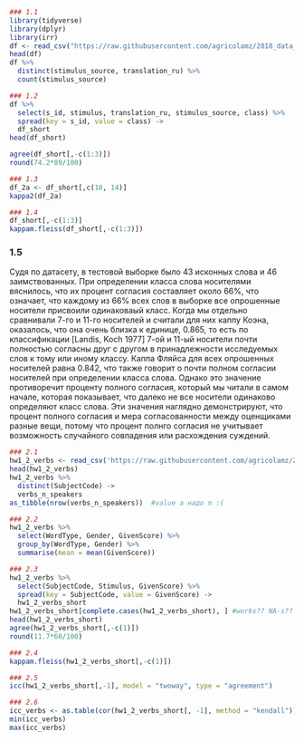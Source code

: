 ```{r}
### 1.1
library(tidyverse)
library(dplyr)
library(irr)
df <- read_csv("https://raw.githubusercontent.com/agricolamz/2018_data_analysis_for_linguists/master/data/students/ZalinaAtnagulova/hw2_agreement/hw2_1_zilo_class.csv")  
head(df)
df %>%
  distinct(stimulus_source, translation_ru) %>%
  count(stimulus_source)

### 1.2
df %>% 
  select(s_id, stimulus, translation_ru, stimulus_source, class) %>% 
  spread(key = s_id, value = class) ->
  df_short
head(df_short)

agree(df_short[,-c(1:3)])
round(74.2*89/100)

### 1.3
df_2a <- df_short[,c(10, 14)]
kappa2(df_2a)

### 1.4
df_short[,-c(1:3)]
kappam.fleiss(df_short[,-c(1:3)])
```

### 1.5
Судя по датасету, в тестовой выборке было 43 исконных слова и 46 заимствованных. При определении класса слова носителями
вяснилось, что их процент согласия составляет около 66%, что означает, что каждому из 66% всех слов в выборке
все опрошенные носители присвоили одинаковаый класс. Когда мы отдельно сравнивали 7-го и 11-го носителей
и считали для них каппу Коэна, оказалось, что она очень близка к единице, 0.865, то есть
по классификации [Landis, Koch 1977] 7-ой и 11-ый носители почти полностью согласны друг с другом
в принадлежности исследуемых слов к тому или иному классу. Каппа Фляйса для всех опрошенных
носителей равна 0.842, что также говорит о почти полном согласии носителей при определении
класса слова. Однако это значение противоречит проценту полного согласия, который мы читали в самом
начале, которая показывает, что далеко не все носители одинаково определяют класс
слова. Эти значения наглядно демонстрируют, что процент полного согласия и мера согласованности между оценщиками
разные вещи, потому что процент полнго согласия не учитывает возможность случайного совпадения или расхождения суждений.

```{r}
### 2.1
hw1_2_verbs <- read_csv('https://raw.githubusercontent.com/agricolamz/2018_data_analysis_for_linguists/master/data/students/ZalinaAtnagulova/hw2_agreement/hw2_2_verbs.csv')
head(hw1_2_verbs)
hw1_2_verbs %>% 
  distinct(SubjectCode) ->
  verbs_n_speakers
as_tibble(nrow(verbs_n_speakers))  #value а надо n :(

### 2.2
hw1_2_verbs %>%
  select(WordType, Gender, GivenScore) %>% 
  group_by(WordType, Gender) %>% 
  summarise(mean = mean(GivenScore))

### 2.3
hw1_2_verbs %>% 
  select(SubjectCode, Stimulus, GivenScore) %>% 
  spread(key = SubjectCode, value = GivenScore) ->
  hw1_2_verbs_short
hw1_2_verbs_short[complete.cases(hw1_2_verbs_short), ] #works?? NA-s??
head(hw1_2_verbs_short)
agree(hw1_2_verbs_short[,-c(1)])
round(11.7*60/100)

### 2.4
kappam.fleiss(hw1_2_verbs_short[,-c(1)])

### 2.5
icc(hw1_2_verbs_short[,-1], model = "twoway", type = "agreement")

### 2.6
icc_verbs <- as.table(cor(hw1_2_verbs_short[, -1], method = "kendall"))
min(icc_verbs)
max(icc_verbs)
```
